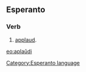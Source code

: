 ==Esperanto==
===Verb===
# [[applaud]].

{{Universala Vortaro}}
[[eo:aplaŭdi]]
[[Category:Esperanto language]]